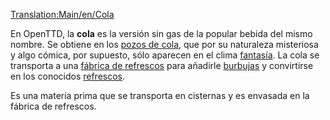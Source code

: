 [[Translation:Main/en/Cola]]{{en/-}}
{{es/Carga| carga  = Cola
| imagen = ColaWells.png
| producida =[[Main/es/Pozos de cola|Pozos de cola]]
| aceptada  =[[Main/es/Fábrica de refrescos|Fábrica de refrescos]]
}}

En OpenTTD, la '''cola''' es la versión sin gas de la popular bebida del mismo nombre. Se obtiene en los [[Main/es/Pozos de cola|pozos de cola]], que por su naturaleza misteriosa y algo cómica, por supuesto, sólo aparecen en el clima [[Main/es/fantasía|fantasía]]. La cola se transporta a una [[Main/es/Fábrica de refrescos|fábrica de refrescos]] para añadirle [[Main/es/burbujas|burbujas]] y convirtirse en los conocidos [[Main/es/refrescos|refrescos]].

Es una materia prima que se transporta en cisternas y es envasada en la fábrica de refrescos.